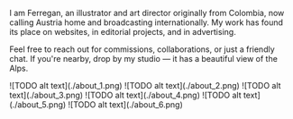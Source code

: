 I am Ferregan, an illustrator and art director originally from Colombia, now calling Austria home and broadcasting internationally. My work has found its place on websites, in editorial projects, and in advertising.

Feel free to reach out for commissions, collaborations, or just a friendly chat. If you're nearby, drop by my studio — it has a beautiful view of the Alps.

<Illustrations>
    <Slideshow>
        ![TODO alt text](./about_1.png)
        ![TODO alt text](./about_2.png)
        ![TODO alt text](./about_3.png)
        ![TODO alt text](./about_4.png)
        ![TODO alt text](./about_5.png)
        ![TODO alt text](./about_6.png)
    </Slideshow>
</Illustrations>
